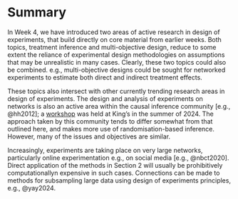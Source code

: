 # Summary {.unnumbered}

In Week 4, we have introduced two areas of active research in design of experiments, that build directly on core material from earlier weeks. Both topics, treatment inference and multi-objective design, reduce to some extent the reliance of experimental design methodologies on assumptions that may be unrealistic in many cases. Clearly, these two topics could also be combined. e.g., multi-objective designs could be sought for networked experiments to estimate both direct and indirect treatment effects.

These topics also intersect with other currently trending research areas in design of experiments. The design and analysis of experiments on networks is also an active area within the causal inference community [e.g., @hh2012]; a [workshop](https://vkstats.github.io/dane2024) was held at King's in the summer of 2024. The approach taken by this community tends to differ somewhat from that outlined here, and makes more use of randomisation-based inference. However, many of the issues and objectives are similar.

Increasingly, experiments are taking place on very large networks, particularly online experimentation e.g., on social media [e.g., @nbct2020]. Direct application of the methods in Section 2 will usually be prohibitively computationallyn expensive in such cases. Connections can be made to methods for subsampling large data using design of experiments principles, e.g., @yay2024.   

